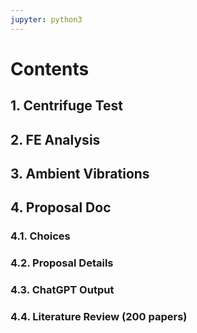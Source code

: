 ```yaml
---
jupyter: python3
---
```


# Contents {.unnumbered}

## 1. Centrifuge Test {.unnumbered}

## 2. FE Analysis {.unnumbered}

## 3. Ambient Vibrations {.unnumbered}

## 4. Proposal Doc {.unnumbered}

### 4.1. Choices  {.unnumbered}

### 4.2. Proposal Details {.unnumbered}

### 4.3. ChatGPT Output {.unnumbered}

### 4.4. Literature Review (200 papers) {.unnumbered}
